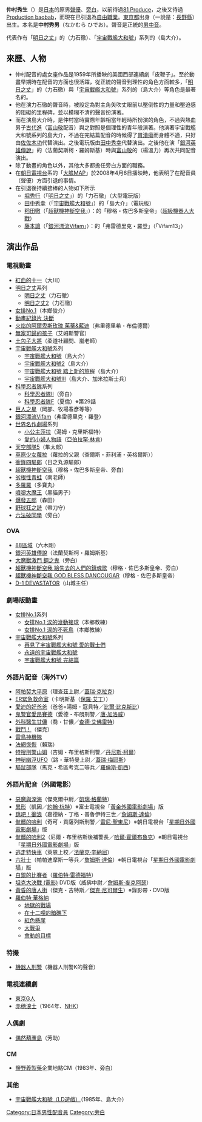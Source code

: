 {{noteTA|G1=Anime}}
{{配音員
|名字= 仲村 秀生
|圖像= 
|尺寸= 
|說明= 
|藝名= 仲村 秀生
|英文名=
|本名= 中村 秀男<br>{{lang|ja|なかむら ひでお}}
|綽號= 
|出生地= {{JPN}}[[東京都|東京都]]（一說是：[[長野縣|長野縣]]）
|出身地= 
|身高= 
|體重= 
|血型= 
|生年= 1935
|生月= 3
|生日= 9
|歿年= 2014
|歿月= 7
|歿日= 30
|所屬= [[自由職業|自由職業]]
|活動時期= 1959年－2000年
|出道作= 
|代表作= 「[[明日之丈|明日之丈]]」的（（力石徹）、「[[宇宙戰艦大和號|宇宙戰艦大和號]]」系列的（島大介）。
|網站= 
|其他= 
}}
{{Japanese|japanese=仲村 秀生|kana=なかむら しゅうせい|romaji=Nakamura Shūsei}}
'''仲村秀生'''（{{bd|1935年|3月9日|2014年|7月30日|catIdx=Nakamura}}）是[[日本|日本]]的原男[[聲優|聲優]]、[[旁白|旁白]]，以前待過[[81_Produce|81 Produce]]，之後又待過[[Production_baobab|Production baobab]]，而現在已引退為[[自由職業|自由職業]]。[[東京都|東京都]]出身（一說是：[[長野縣|長野縣]]）出生。本名是'''中村秀男'''（なかむら ひでお）。聲音是正統的[[男中音|男中音]]。

代表作有「[[明日之丈|明日之丈]]」的（力石徹）、「[[宇宙戰艦大和號|宇宙戰艦大和號]]」系列的（島大介）。

== 來歷、人物 ==
*仲村配音的處女座作品是1959年所播映的美國西部連續劇「皮鞭子」。至於動畫早期時在配音的方面也很活躍，從正統的聲音到理性的角色方面較多，「[[明日之丈|明日之丈]]」的（力石徹）與「[[宇宙戰艦大和號|宇宙戰艦大和號]]」系列的（島大介）等角色是最著名的。
*他在演力石徹的聲音時，被設定為對主角矢吹丈眼前以壓倒性的力量和壓迫感的阻礙的里程碑，並以模糊不清的聲音扮演著。
*而在演島大介時，是仲村當時實際年齡相當年輕時所扮演的角色，不過與熱血男子[[古代進|古代進]]（[[富山敬|富山敬]]配音）與之對照是個理性的青年般演著。他演著宇宙戰艦大和號系列的島大介，不過在完結篇配音的時候得了[[胃潰瘍|胃潰瘍]]而身體不適，只好由[[佐佐木功|佐佐木功]]代替演出。之後電玩版由[[田中秀幸|田中秀幸]]代替演出。之後他在演「[[銀河英雄傳說|銀河英雄傳說]]」的（法蘭契斯柯・羅姆斯基）時與[[富山敬|富山敬]]的（楊溫力）再次共同配音演出。
*除了動畫的角色以外，其他大多都擔任旁白方面的職務。
*在[[朝日電視台|朝日電視台]]系的「[[大膽MAP|大膽MAP]]」於2008年4月6日播映時，他表明了在配音員（聲優）方面引退的事情。
*在引退後持續接棒的人物如下所示
**[[堀秀行|堀秀行]]（「[[明日之丈|明日之丈]]」）的「力石徹」（大型電玩版）
**[[田中秀幸|田中秀幸]]（「[[宇宙戰艦大和號|宇宙戰艦大和號]]」）的「島大介」（電玩版）
** [[稻田徹|稻田徹]]（「[[超獸機神|超獸機神斷空我]]」）：的「穆格・佐巴多斯皇帝」（[[超級機器人大戰|超級機器人大戰]]）
** [[藤本讓|藤本讓]]（「[[銀河漂流Vifam|銀河漂流Vifam]]」）：的「弗雷德里克・羅登」（「Vifam13」）

== 演出作品 ==
=== 電視動畫 ===
* [[紅血的十一|紅血的十一]]（大川）
* [[明日之丈|明日之丈]]系列
** [[明日之丈|明日之丈]]（力石徹）
** [[明日之丈|明日之丈2]]（力石徹）
* [[女排No.1|女排No.1]]（本鄉俊介）
* [[動畫紀錄片_決斷|動畫紀錄片 決斷]]
* [[阿爾卑斯玫瑰_(漫畫)|火焰的阿爾卑斯玫瑰 茱蒂&藍迪]]（弗里德里希・布倫德爾）
* [[咪咪流浪記|無家可歸的孩子]]（艾姆斯警官）
* [[土包子大將|土包子大將]]（柔道社顧問、嵐老師）
* [[宇宙戰艦大和號|宇宙戰艦大和號]]系列
** [[宇宙戰艦大和號|宇宙戰艦大和號]]（島大介）
** [[宇宙戰艦大和號2|宇宙戰艦大和號2]]（島大介）
** [[宇宙戰艦大和號_踏上新的旅程|宇宙戰艦大和號 踏上新的旅程]]（島大介）
** [[宇宙戰艦大和號III|宇宙戰艦大和號III]]（島大介、加米拉斯士兵）
* [[科學忍者隊|科學忍者隊]]系列
** [[科學忍者隊|科學忍者隊II]]（旁白）
** [[科學忍者隊|科學忍者隊F]]（夏倫）※第29話
* [[巨人之星|巨人之星]]（岡部、牧場春彥等等）
* [[銀河漂流Vifam|銀河漂流Vifam]]（弗雷德里克・羅登）
* [[世界名作劇場|世界名作劇場]]系列
** [[小公主莎拉|小公主莎拉]]（湯姆・克里斯福特）
** [[愛的小婦人物語|愛的小婦人物語]]（[[亞伯拉罕·林肯|亞伯拉罕·林肯]]）
* [[天空部隊5|天空部隊5]]（隼太郎）
* [[草原少女蘿拉|草原少女蘿拉]]（蘿拉的父親（查爾斯・菲利浦・英格爾斯））
* [[衝鋒四驅郎|衝鋒四驅郎]]（日之丸源驅郎）
* [[超獸機神|超獸機神斷空我]]（穆格・佐巴多斯皇帝、旁白）
* [[劣根性青蛙|劣根性青蛙]]（南老師）
* [[多羅羅|多羅羅]]（多寶丸）
* [[噴嚏大魔王|噴嚏大魔王]]（黑貓男子）
* [[爆發五郎|爆發五郎]]（森田）
* [[野球狂之詩|野球狂之詩]]（帶刀守）
* [[六法破同學|六法破同學]]（旁白）

=== OVA ===
* [[88區域|88區域]]（六木剛）
* [[銀河英雄傳說|銀河英雄傳說]]（法蘭契斯柯・羅姆斯基）
* [[大魔獸激鬥_鋼之鬼|大魔獸激鬥 鋼之鬼]]（旁白）
* [[超獸機神|超獸機神斷空我 給失去的人們的鎮魂歌]]（穆格・佐巴多斯皇帝、旁白）
* [[超獸機神|超獸機神斷空我 GOD BLESS DANCOUGAR]]（穆格・佐巴多斯皇帝）
* [[D-1_DEVASTATOR|D-1 DEVASTATOR]]（山城主任）

=== 劇場版動畫 ===
* [[女排No.1|女排No.1]]系列
** [[女排No.1|女排No.1 涙的滾動接球]]（本鄉教練）
** [[女排No.1|女排No.1 涙的不死鳥]]（本鄉教練）
* [[宇宙戰艦大和號|宇宙戰艦大和號]]系列
** [[再見了宇宙戰艦大和號_愛的戰士們|再見了宇宙戰艦大和號 愛的戰士們]]
** [[永遠的宇宙戰艦大和號|永遠的宇宙戰艦大和號]]
** [[宇宙艦戰大和號|宇宙戰艦大和號 完結篇]]

=== 外語片配音（海外TV） ===
* [[阿帕契大平原|阿帕契大平原]]（理查茲上尉／[[蓋瑞·克拉克|蓋瑞·克拉克]]）
* [[ER緊急救命室|ER緊急救命室]]（卡明斯基（[[保羅·艾丁|保羅·艾丁]]））
* [[愛迪的好爸爸|愛迪的好爸爸]]（爸爸=湯姆・寇貝特／[[比爾·比克斯比|比爾·比克斯比]]）
* [[鬼警官愛昂賽德|鬼警官愛昂賽德]]（愛德・布朗刑警／[[唐·加洛威|唐·加洛威]]）
* [[外科醫生甘儂|外科醫生甘儂]]（喬・甘儂／[[查德·艾佛雷特|查德·艾佛雷特]]）
* [[戰鬥！|戰鬥！]]（傑克）
* [[雷鳥神機隊|雷鳥神機隊]]
* [[法網恢恢|法網恢恢]]（賴瑞）
* [[特搜刑警山姆|特搜刑警山姆]]（吉姆・布里格斯刑警／[[丹尼斯·柯爾|丹尼斯·柯爾]]）
* [[神秘幽浮UFO|神秘幽浮UFO]]（路・華特曼上尉／[[蓋瑞·梅耶斯|蓋瑞·梅耶斯]]）
* [[驅鼠部隊|驅鼠部隊]]（馬克・希區考克二等兵／[[羅倫斯·凱西|羅倫斯·凱西]]）

=== 外語片配音（外國電影） ===
* [[惡魔與深海|惡魔與深海]]（傑克爾中尉／[[加里·格蘭特|凱瑞·格蘭特]]）
* [[異形_(電影)|異形]]（凱因／[[約翰·杭特|約翰·杭特]]）※富士電視台「[[黃金外國電影劇場|黃金外國電影劇場]]」版
* [[跳吧！衝浪|跳吧！衝浪]]（嘉德納・丁格・普魯伊特三世／[[詹姆斯·達倫|詹姆斯·達倫]]）
* [[骯髒的哈利|骯髒的哈利]]（奇可・貢薩列斯刑警／[[雷尼·聖東尼|雷尼·聖東尼]]）※朝日電視台「[[星期日外國電影劇場|星期日外國電影劇場]]」版
* [[骯髒的哈利2|骯髒的哈利2]]（尼爾・布里格斯後補警長／[[哈爾·霍爾布魯克|哈爾·霍爾布魯克]]）※朝日電視台「[[星期日外國電影劇場|星期日外國電影劇場]]」版
* [[逃走特快車|逃走特快車]]（萊恩上校／[[法蘭克·辛納屈|法蘭克·辛納屈]]）
* [[六壯士|六壯士]]（帕帕迪摩斯一等兵／[[詹姆斯·達倫|詹姆斯·達倫]]）※朝日電視台「[[星期日外國電影劇場|星期日外國電影劇場]]」版
* [[白銀的比賽者|白銀的比賽者]]（[[勞勃·瑞福|羅伯特·雷德福特]]）
* [[坦克大決戰_(電影)|坦克大決戰 (電影)]] DVD版（威佛中尉／[[詹姆斯·麥克阿瑟|詹姆斯·麥克阿瑟]]）
* [[黃昏的唐人街|黃昏的唐人街]]（傑克・吉特斯／[[傑克·尼克遜|傑克·尼可爾生]]）※錄影帶・DVD版
* [[勞勃韋納|羅伯特·華格納]]
** [[地獄的戰場|地獄的戰場]]
** [[在十二哩的暗礁下|在十二哩的暗礁下]]
** [[紅色懸崖|紅色懸崖]]
** [[大戰爭|大戰爭]]
** [[會動的目標|會動的目標]]

=== 特撮 ===
* [[機器人刑警|機器人刑警]]（機器人刑警K的聲音）

=== 電視連續劇 ===
* [[東京G人|東京G人]]
* [[赤穗浪士|赤穗浪士]]（1964年、[[日本放送協會|NHK]]）

=== 人偶劇 ===
* [[偶然葫蘆島|偶然葫蘆島]]（芳助）

=== CM ===
* [[鹽野義製藥|鹽野義製藥]]企業地點CM（1983年、旁白）

=== 其他 ===
* [[宇宙戰艦大和號|宇宙戰艦大和號（LD遊戲）]]（1985年、島大介）



{{DEFAULTSORT:Nakamura Shusei}}
[[Category:日本男性配音員|Category:日本男性配音員]]
[[Category:旁白|Category:旁白]]